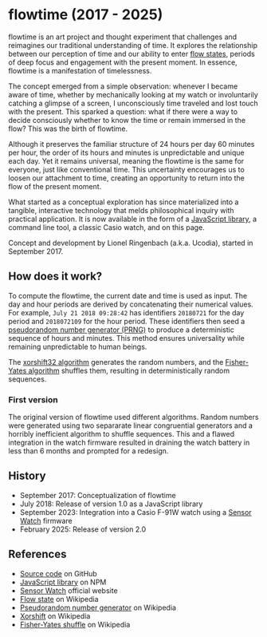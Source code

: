 
# flowtime (2017 - 2025)

flowtime is an art project and thought experiment that challenges and reimagines our traditional understanding of time. It explores the relationship between our perception of time and our ability to enter [flow states][1], periods of deep focus and engagement with the present moment. In essence, flowtime is a manifestation of timelessness.

<FlowtimeClock />

The concept emerged from a simple observation: whenever I became aware of time, whether by mechanically looking at my watch or involuntarily catching a glimpse of a screen, I unconsciously time traveled and lost touch with the present. This sparked a question: what if there were a way to decide consciously whether to know the time or remain immersed in the flow? This was the birth of flowtime.

Although it preserves the familiar structure of 24 hours per day 60 minutes per hour, the order of its hours and minutes is unpredictable and unique each day. Yet it remains universal, meaning the flowtime is the same for everyone, just like conventional time. This uncertainty encourages us to loosen our attachment to time, creating an opportunity to return into the flow of the present moment.

What started as a conceptual exploration has since materialized into a tangible, interactive technology that melds philosophical inquiry with practical application. It is now available in the form of a [JavaScript library][6], a command line tool, a classic Casio watch, and on this page.

Concept and development by Lionel Ringenbach (a.k.a. Ucodia), started in September 2017.

<YouTube id="MrFj9_5885s" title="flowtime watch" />

## How does it work?

To compute the flowtime, the current date and time is used as input. The day and hour periods are derived by concatenating their numerical values. For example, `July 21 2018 09:28:42` has identifiers `20180721` for the day period and `2018072109` for the hour period. These identifiers then seed a [pseudorandom number generator (PRNG)][2] to produce a deterministic sequence of hours and minutes. This method ensures universality while remaining unpredictable to human beings.

The [xorshift32 algorithm][3] generates the random numbers, and the [Fisher-Yates algorithm][4] shuffles them, resulting in deterministically random sequences.

### First version

The original version of flowtime used different algorithms. Random numbers were generated using two separarate linear congruential generators and a horribly inefficient algorithm to shuffle sequences. This and a flawed integration in the watch firmware resulted in draining the watch battery in less than 6 months and prompted for a redesign.

## History

- September 2017: Conceptualization of flowtime
- July 2018: Release of version 1.0 as a JavaScript library
- September 2023: Integration into a Casio F-91W watch using a [Sensor Watch][5] firmware
- February 2025: Release of version 2.0

## References

- [Source code][6] on GitHub
- [JavaScript library][7] on NPM
- [Sensor Watch][5] official website
- [Flow state][1] on Wikipedia
- [Pseudorandom number generator][2] on Wikipedia
- [Xorshift][3] on Wikipedia
- [Fisher-Yates shuffle][4] on Wikipedia

[1]: https://en.wikipedia.org/wiki/Flow_(psychology)
[2]: https://en.wikipedia.org/wiki/Pseudorandom_number_generator
[3]: https://en.wikipedia.org/wiki/Xorshift
[4]: https://en.wikipedia.org/wiki/Fisher%E2%80%93Yates_shuffle
[5]: https://www.sensorwatch.net/
[6]: https://github.com/Ucodia/flowtime
[7]: https://www.npmjs.com/package/flowtime
